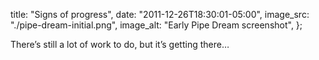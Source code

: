   title: "Signs of progress",
  date: "2011-12-26T18:30:01-05:00",
  image_src: "./pipe-dream-initial.png",
  image_alt: "Early Pipe Dream screenshot",
};

There’s still a lot of work to do, but it’s getting there…
